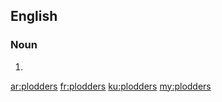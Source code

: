 ==English==

===Noun===
{{head|en|noun plural form}}

# {{plural of|plodder|lang=en}}

[[ar:plodders]]
[[fr:plodders]]
[[ku:plodders]]
[[my:plodders]]